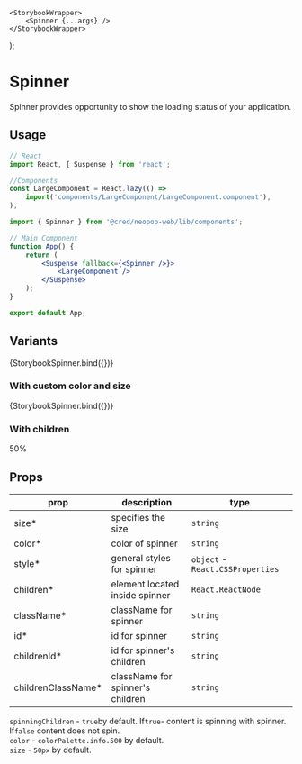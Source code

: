 
<Meta title="Components/Spinner" component={Spinner} />

    <StorybookWrapper>
        <Spinner {...args} />
    </StorybookWrapper>
);

# Spinner

Spinner provides opportunity to show the loading status of your application.

## Usage

```jsx
// React
import React, { Suspense } from 'react';

//Components
const LargeComponent = React.lazy(() =>
    import('components/LargeComponent/LargeComponent.component'),
);

import { Spinner } from '@cred/neopop-web/lib/components';

// Main Component
function App() {
    return (
        <Suspense fallback={<Spinner />}>
            <LargeComponent />
        </Suspense>
    );
}

export default App;
```

## Variants

<Canvas>
    <Story name="Spinner" args={{ children: '' }}>
        {StorybookSpinner.bind({})}
    </Story>
</Canvas>

### With custom color and size

<Canvas>
    <Story name="Custom spinner" args={{ color: 'red', size: '70px' }}>
        {StorybookSpinner.bind({})}
    </Story>
</Canvas>

### With children

<Canvas>
    <Story name="Spinner with children">
        <StorybookWrapper>
            <Spinner
                color="rgba(156,200,245)"
                spinningChildren={false}
                style={{ cursor: 'pointer' }}
            >
                <a style={{ color: '#999999', userSelect: 'none' }}>50%</a>
            </Spinner>
        </StorybookWrapper>
    </Story>
</Canvas>

## Props

<div style={{overflowX: 'auto'}}>

| prop                | description                      | type                             |
| ------------------- | -------------------------------- | -------------------------------- |
| size\*              | specifies the size               | `string`                         |
| color\*             | color of spinner                 | `string`                         |
| style\*             | general styles for spinner       | `object` - `React.CSSProperties` |
| children\*          | element located inside spinner   | `React.ReactNode`                |
| className\*         | className for spinner            | `string`                         |
| id\*                | id for spinner                   | `string`                         |
| childrenId\*        | id for spinner's children        | `string`                         |
| childrenClassName\* | className for spinner's children | `string`                         |

</div>

`spinningChildren` - `true`by default. If`true`- content is spinning with spinner. If`false` content does not spin. <br/>
`color` - `colorPalette.info.500` by default.<br/>
`size` - `50px` by default.
